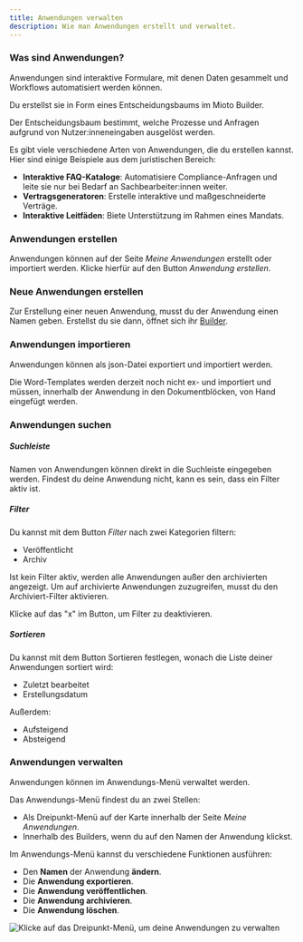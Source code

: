 ```yaml
---
title: Anwendungen verwalten
description: Wie man Anwendungen erstellt und verwaltet.
---
```


### Was sind Anwendungen?

Anwendungen sind interaktive Formulare, mit denen Daten gesammelt und Workflows automatisiert werden können.

Du erstellst sie in Form eines Entscheidungsbaums im Mioto Builder.

Der Entscheidungsbaum bestimmt, welche Prozesse und Anfragen aufgrund von Nutzer\:inneneingaben ausgelöst werden.

Es gibt viele verschiedene Arten von Anwendungen, die du erstellen kannst. Hier sind einige Beispiele aus dem juristischen Bereich:

* **Interaktive FAQ-Kataloge**: Automatisiere Compliance-Anfragen und leite sie nur bei Bedarf an Sachbearbeiter\:innen weiter.
* **Vertragsgeneratoren**: Erstelle interaktive und maßgeschneiderte Verträge.
* **Interaktive Leitfäden**: Biete Unterstützung im Rahmen eines Mandats.

### Anwendungen erstellen

Anwendungen können auf der Seite *Meine Anwendungen* erstellt oder importiert werden. Klicke hierfür auf den Button *Anwendung erstellen*.

### Neue Anwendungen erstellen

Zur Erstellung einer neuen Anwendung, musst du der Anwendung einen Namen geben. Erstellst du sie dann, öffnet sich ihr [Builder](https://miotodocs.netlify.app/docs/builder "Der Builder").

### Anwendungen importieren

Anwendungen können als json-Datei exportiert und importiert werden.

Die Word-Templates werden derzeit noch nicht ex- und importiert und müssen, innerhalb der Anwendung in den Dokumentblöcken, von Hand eingefügt werden.

### Anwendungen suchen

##### **Suchleiste**

Namen von Anwendungen können direkt in die Suchleiste eingegeben werden. Findest du deine Anwendung nicht, kann es sein, dass ein Filter aktiv ist.

##### **Filter**

Du kannst mit dem Button *Filter* nach zwei Kategorien filtern:

* Veröffentlicht
* Archiv

Ist kein Filter aktiv, werden alle Anwendungen außer den archivierten angezeigt. Um auf archivierte Anwendungen zuzugreifen, musst du den Archiviert-Filter aktivieren.

Klicke auf das "x" im Button, um Filter zu deaktivieren.

##### **Sortieren**

Du kannst mit dem Button Sortieren festlegen, wonach die Liste deiner Anwendungen sortiert wird:

* Zuletzt bearbeitet
* Erstellungsdatum

Außerdem:

* Aufsteigend
* Absteigend

### Anwendungen verwalten

Anwendungen können im Anwendungs-Menü verwaltet werden.

Das Anwendungs-Menü findest du an zwei Stellen:

* Als Dreipunkt-Menü auf der Karte innerhalb der Seite *Meine Anwendungen*.
* Innerhalb des Builders, wenn du auf den Namen der Anwendung klickst.

Im Anwendungs-Menü kannst du verschiedene Funktionen ausführen:

* Den **Namen** der Anwendung **ändern**.
* Die **Anwendung exportieren**.
* Die **Anwendung veröffentlichen**.
* Die **Anwendung archivieren**.
* Die **Anwendung löschen**.

![Klicke auf das Dreipunkt-Menü, um deine Anwendungen zu verwalten](/img/Anwendungen.png "Klicke auf das Dreipunkt-Menü, um deine Anwendungen zu verwalten")
